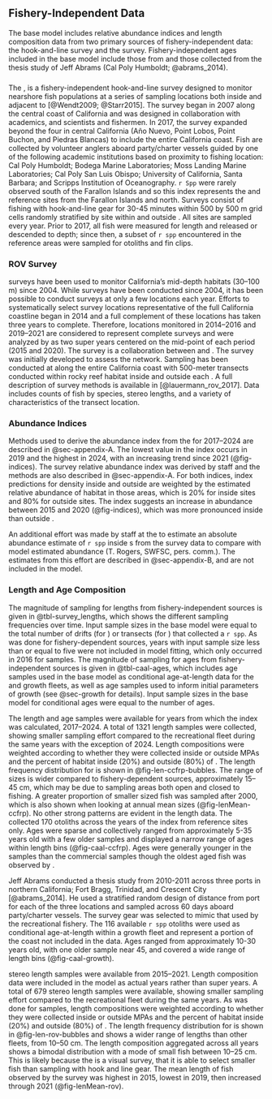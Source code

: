 ## Fishery-Independent Data <!--(TOR section D2) --> {#sec-fish-indep}

<!-- Fishery-independent data: Description of surveys used in the assessment, description of methods to estimate abundance indices, sample size information for length- and age- composition data by survey and year, including both the number of tows (or drops or sites for hook and line data) and fish sampled. Include complete tables and figures and date of data extraction.   -->

The base model includes relative abundance indices and length composition data from two primary sources of fishery-independent data: the \gls{s-ccfrp} hook-and-line survey and the \gls{cdfw} \gls{rov} survey. Fishery-independent ages included in the base model include those from \gls{s-ccfrp} and those collected from the thesis study of Jeff Abrams (Cal Poly Humboldt; @abrams_2014).

### \acrlong{s-ccfrp}

The \gls{s-ccfrp}, is a fishery-independent hook-and-line survey designed to monitor nearshore fish populations at a series of sampling locations both inside and adjacent to \glspl{mpa} [@Wendt2009; @Starr2015]. The \gls{s-ccfrp} survey began in 2007 along the central coast of California and was designed in collaboration with academics, \gls{nmfs} and \gls{cdfw} scientists and fishermen. In 2017, the survey expanded beyond the four \glspl{mpa} in central California (A&ntilde;o Nuevo, Point Lobos, Point Buchon, and Piedras Blancas) to include the entire California coast. Fish are collected by volunteer anglers aboard party/charter vessels guided by one of the following academic institutions based on proximity to fishing location: Cal Poly Humboldt; Bodega Marine Laboratories; Moss Landing Marine Laboratories; Cal Poly San Luis Obispo; University of California, Santa Barbara; and Scripps Institution of Oceanography. `r Spp` were rarely observed south of the Farallon Islands and so this index represents the \glspl{mpa} and reference sites from the Farallon Islands and north. Surveys consist of fishing with hook-and-line gear for 30-45 minutes within 500 by 500 m grid cells randomly stratified by site within and outside \glspl{mpa}. All sites are sampled every year. Prior to 2017, all fish were measured for length and released or descended to depth; since then, a subset of `r spp` encountered in the reference areas were sampled for otoliths and fin clips. 

### ROV Survey

\gls{rov} surveys have been used to monitor California’s mid-depth habitats (30--100 m) since 2004. While surveys have been conducted since 2004, it has been possible to conduct surveys at only a few locations each year. Efforts to systematically select survey locations representative of the full California coastline began in 2014 and a full complement of these locations has taken three years to complete. Therefore, locations monitored in 2014--2016 and 2019--2021 are considered to represent complete surveys and were analyzed by \gls{cdfw} as two super years centered on the mid-point of each period (2015 and 2020). The survey is a collaboration between \gls{cdfw} and \gls{mare}. The survey was initially developed to assess the \gls{mpa} network. Sampling has been conducted at \glspl{mpa} along the entire California coast with 500-meter transects conducted within rocky reef habitat inside and outside each \gls{mpa}. A full description of survey methods is available in [@lauermann_rov_2017]. Data includes counts of fish by species, stereo lengths, and a variety of characteristics of the transect location. 

### Abundance Indices

Methods used to derive the abundance index from the \gls{s-ccfrp} for 2017--2024 are described in @sec-appendix-A. The lowest value in the index occurs in 2019 and the highest in 2024, with an increasing trend since 2021 (@fig-indices). The \gls{rov} survey relative abundance index was derived by \gls{cdfw} staff and the methods are also described in @sec-appendix-A. For both indices, index predictions for density inside and outside \glspl{mpa} are weighted by the estimated relative abundance of habitat in those areas, which is 20% for inside \gls{mpa} sites and 80% for outside \gls{mpa} sites. The \gls{rov} index suggests an increase in abundance between 2015 and 2020 (@fig-indices), which was more pronounced inside than outside \glspl{mpa}. 

An additional effort was made by staff at the \gls{swfsc} to estimate an absolute abundance estimate of `r spp` inside \gls{mpa}s from the \gls{rov} survey data to compare with model estimated abundance (T. Rogers, SWFSC, pers. comm.). The estimates from this effort are described in @sec-appendix-B, and are not included in the model.  

### Length and Age Composition

The magnitude of sampling for lengths from fishery-independent sources is given in @tbl-survey_lengths, which shows the different sampling frequencies over time. Input sample sizes in the base model were equal to the total number of drifts (for \gls{s-ccfrp}) or transects (for \gls{rov}) that collected a `r spp`. As was done for fishery-dependent sources, years with input sample size less than or equal to five were not included in model fitting, which only occurred in 2016 for \gls{rov} samples. The magnitude of sampling for ages from fishery-independent sources is given in @tbl-caal-ages, which includes age samples used in the base model as conditional age-at-length data for the \gls{s-ccfrp} and growth fleets, as well as age samples used to inform initial parameters of growth (see @sec-growth for details). Input sample sizes in the base model for conditional ages were equal to the number of ages.

The \gls{s-ccfrp} length and age samples were available for years from which the index was calculated, 2017--2024. A total of 1321 length samples were collected, showing smaller sampling effort compared to the recreational fleet during the same years with the exception of 2024. Length compositions were weighted according to whether they were collected inside or outside MPAs and the percent of habitat inside (20%) and outside (80%) of \glspl{mpa}. The length frequency distribution for \gls{s-ccfrp} is shown in @fig-len-ccfrp-bubbles. The range of sizes is wider compared to fishery-dependent sources, approximately 15--45 cm, which may be due to sampling areas both open and closed to fishing. A greater proportion of smaller sized fish was sampled after 2000, which is also shown when looking at annual mean sizes (@fig-lenMean-ccfrp). No other strong patterns are evident in the length data. The \gls{s-ccfrp} collected 170 otoliths across the years of the index from reference sites only. Ages were sparse and collectively ranged from approximately 5-35 years old with a few older samples and displayed a narrow range of ages within length bins (@fig-caal-ccfrp). Ages were generally younger in the \gls{s-ccfrp} samples than the commercial samples though the oldest aged fish was observed by \gls{s-ccfrp}.  

Jeff Abrams conducted a thesis study from 2010-2011 across three ports in northern California; Fort Bragg, Trinidad, and Crescent City [@abrams_2014]. He used a stratified random design of distance from port for each of the three locations and sampled across 60 days aboard party/charter vessels. The survey gear was selected to mimic that used by the recreational fishery. The 116 available `r spp` otoliths were used as conditional age-at-length within a growth fleet and represent a portion of the coast not included in the \gls{s-ccfrp} data. Ages ranged from approximately 10-30 years old, with one older sample near 45, and covered a wide range of length bins (@fig-caal-growth).

\gls{rov} stereo length samples were available from 2015--2021. Length composition data were included in the model as actual years rather than super years. A total of 679 stereo length samples were available, showing smaller sampling effort compared to the recreational fleet during the same years. As was done for \gls{s-ccfrp} samples, length compositions were weighted according to whether they were collected inside or outside MPAs and the percent of habitat inside (20%) and outside (80%) of \glspl{mpa}. The length frequency distribution for \gls{rov} is shown in @fig-len-rov-bubbles and shows a wider range of lengths than other fleets, from 10--50 cm. The length composition aggregated across all years shows a bimodal distribution with a mode of small fish between 10--25 cm. This is likely because the \gls{rov} is a visual survey, that it is able to select smaller fish than sampling with hook and line gear. The mean length of fish observed by the survey was highest in 2015, lowest in 2019, then increased through 2021 (@fig-lenMean-rov).